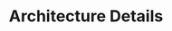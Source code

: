 ---
title: Architecture Details
description: This page is a work-in-progress.
sidebar:
    order: 1
    badge: "TODO"
---